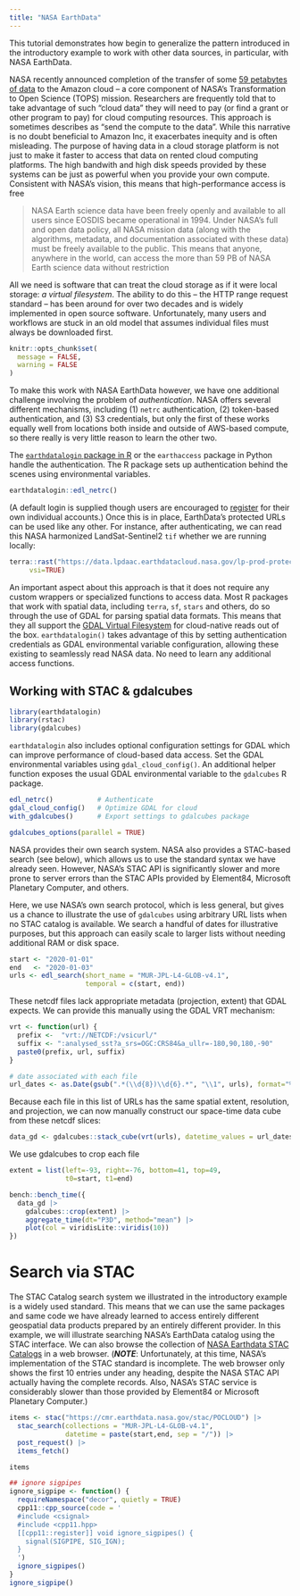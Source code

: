 ```yaml
---
title: "NASA EarthData"
---
```


This tutorial demonstrates how begin to generalize the pattern introduced in the introductory example to work with other data sources, in particular, with NASA EarthData.  

NASA recently announced completion of the transfer of some [59 petabytes of data](https://www.earthdata.nasa.gov/eosdis/cloud-evolution) to the Amazon cloud -- a core component of NASA's Transformation to Open Science (TOPS) mission. Researchers are frequently told that to take advantage of such "cloud data" they will need to pay (or find a grant or other program to pay) for cloud computing resources.  This approach is sometimes describes as "send the compute to the data". While this narrative is no doubt beneficial to Amazon Inc, it exacerbates inequity and is often misleading.  The purpose of having data in a cloud storage platform is not just to make it faster to access that data on rented cloud computing platforms. The high bandwith and high disk speeds provided by these systems can be just as powerful when you provide your own compute. Consistent with NASA's vision, this means that high-performance access is free

> NASA Earth science data have been freely openly and available to all users since EOSDIS became operational in 1994. Under NASA's full and open data policy, all NASA mission data (along with the algorithms, metadata, and documentation associated with these data) must be freely available to the public. This means that anyone, anywhere in the world, can access the more than 59 PB of NASA Earth science data without restriction

All we need is software that can treat the cloud storage as if it were local storage: _a virtual filesystem_.  The ability to do this -- the HTTP range request standard -- has been around for over two decades and is widely implemented in open source software. Unfortunately, many users and workflows are stuck in an old model that assumes individual files must always be downloaded first. 


```r
knitr::opts_chunk$set(
  message = FALSE,
  warning = FALSE
)
```

To make this work with NASA EarthData however, we have one additional challenge involving the problem of _authentication_. NASA offers several different mechanisms, including (1) `netrc` authentication, (2) token-based authentication, and (3) S3 credentials, but only the first of these works equally well from locations both inside and outside of AWS-based compute, so there really is very little reason to learn the other two.  

The [`earthdatalogin` package in R](https://boettiger-lab.github.io/earthdatalogin/) or the `earthaccess` package in Python handle the authentication. The R package sets up authentication behind the scenes using environmental variables.

```r
earthdatalogin::edl_netrc()
```

(A default login is supplied though users are encouraged to [register](https://urs.earthdata.nasa.gov/home) for their own individual accounts.)  Once this is in place, EarthData's protected URLs can be used like any other. For instance, after authenticating, we can read this NASA harmonized LandSat-Sentinel2 `tif` whether we are running locally:

```r
terra::rast("https://data.lpdaac.earthdatacloud.nasa.gov/lp-prod-protected/HLSL30.020/HLS.L30.T56JKT.2023246T235950.v2.0/HLS.L30.T56JKT.2023246T235950.v2.0.SAA.tif",
     vsi=TRUE)
```

An important aspect about this approach is that it does not require any custom wrappers or specialized functions to access data.  Most R packages that work with spatial data, including `terra`, `sf`, `stars` and others, do so through the use of GDAL for parsing spatial data formats.  This means that they all support the [GDAL Virtual Filesystem](https://gdal.org/user/virtual_file_systems.html) for cloud-native reads out of the box.  `earthdatalogin()` takes advantage of this by setting authentication credentials as GDAL environmental variable configuration, allowing these existing to seamlessly read NASA data.  No need to learn any additional access functions.


## Working with STAC & gdalcubes


```r
library(earthdatalogin)
library(rstac)
library(gdalcubes)
```

`earthdatalogin` also includes optional configuration settings for GDAL which can improve performance of cloud-based data access.  Set the GDAL environmental variables using `gdal_cloud_config()`.  An additional helper function exposes the usual GDAL environmental variable to the `gdalcubes` R package.  

```r
edl_netrc()           # Authenticate
gdal_cloud_config()   # Optimize GDAL for cloud
with_gdalcubes()      # Export settings to gdalcubes package

gdalcubes_options(parallel = TRUE)
```


NASA provides their own search system. NASA also provides a STAC-based search (see below), which allows us to use the standard syntax we have already seen.  However, NASA's STAC API is significantly slower and more prone to server errors than the STAC APIs provided by Element84, Microsoft Planetary Computer, and others.  

Here, we use NASA's own search protocol, which is less general, but gives us a chance to illustrate the use of `gdalcubes` using arbitrary URL lists when no STAC catalog is available. We search a handful of dates for illustrative purposes, but this approach can easily scale to larger lists without needing additional RAM or disk space. 

```r
start <- "2020-01-01"
end   <- "2020-01-03" 
urls <- edl_search(short_name = "MUR-JPL-L4-GLOB-v4.1",
                   temporal = c(start, end))


```

These netcdf files lack appropriate metadata (projection, extent) that GDAL expects.  We can provide this manually using the GDAL VRT mechanism:

```r
vrt <- function(url) {
  prefix <-  "vrt://NETCDF:/vsicurl/"
  suffix <- ":analysed_sst?a_srs=OGC:CRS84&a_ullr=-180,90,180,-90"
  paste0(prefix, url, suffix)
}

# date associated with each file
url_dates <- as.Date(gsub(".*(\\d{8})\\d{6}.*", "\\1", urls), format="%Y%m%d")

```

Because each file in this list of URLs has the same spatial extent, resolution, and projection, we  can now manually construct our space-time data cube from these netcdf slices:

```r
data_gd <- gdalcubes::stack_cube(vrt(urls), datetime_values = url_dates)
```

We use gdalcubes to crop each file 

```r
extent = list(left=-93, right=-76, bottom=41, top=49,
              t0=start, t1=end)

bench::bench_time({
  data_gd |> 
    gdalcubes::crop(extent) |> 
    aggregate_time(dt="P3D", method="mean") |> 
    plot(col = viridisLite::viridis(10))
})
```



# Search via STAC


The STAC Catalog search system we illustrated in the introductory example is a widely used standard.  This means that we can use the same packages and same code we have already learned to access entirely different geospatial data products prepared by an entirely different provider.  In this example, we will illustrate searching NASA's EarthData catalog using the STAC interface.  We can also browse the collection of [NASA Earthdata STAC Catalogs](https://radiantearth.github.io/stac-browser/#/external/cmr.earthdata.nasa.gov/stac/) in a web browser.  (***NOTE***: Unfortunately, at this time, NASA's implementation of the STAC standard is incomplete. The web browser only shows the first 10 entries under any heading, despite the NASA STAC API actually having the complete records.  Also, NASA's STAC service is considerably slower than those provided by Element84 or Microsoft Planetary Computer.)

```r
items <- stac("https://cmr.earthdata.nasa.gov/stac/POCLOUD") |> 
  stac_search(collections = "MUR-JPL-L4-GLOB-v4.1",
              datetime = paste(start,end, sep = "/")) |>
  post_request() |>
  items_fetch()

items
```












```r
## ignore sigpipes
ignore_sigpipe <- function() {
  requireNamespace("decor", quietly = TRUE)
  cpp11::cpp_source(code = '
  #include <csignal>
  #include <cpp11.hpp>
  [[cpp11::register]] void ignore_sigpipes() {
    signal(SIGPIPE, SIG_IGN);
  }
  ')
  ignore_sigpipes()
}
ignore_sigpipe()

```
